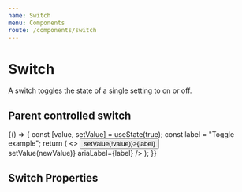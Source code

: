 ```yaml
---
name: Switch
menu: Components
route: /components/switch
---
```



# Switch

<ComponentStatus stage="pre" responsive="yes" accessible="yes" />

A switch toggles the state of a single setting to on or off.

<Playground>
  <Switch ariaLabel="Visible to clients" />
</Playground>

## Parent controlled switch

<Playground>
  {() => {
    const [value, setValue] = useState(true);
    const label = "Toggle example";
    return (
      <>
        <button onClick={() => setValue(!value)}>{label}</button>
        <br />
        <Switch
          value={value}
          onChange={newValue => setValue(newValue)}
          ariaLabel={label}
        />
      </>
    );
  }}
</Playground>

## Switch Properties

<Props of={Switch} />
